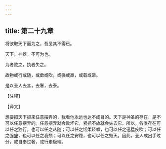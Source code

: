 ```yaml
---
---
---
```

title: 第二十九章
---

将欲取天下而为之，吾见其不得已。

天下，神器，不可为也。

为者败之，执者失之。

故物或行或随，或歔或吹，或强或羸，或载或隳。

是以圣人去甚，去奢，去泰。

【注释】

【译文】

想要把天下抓来任意摆弄的，我看他永远也达不成目的。天下是神圣的存在，是不可以任意摆弄的。任意摆弄就会败坏它，紧抓不放就会失去它。所以，各类存在可以任之独行，也可以任之从随；可以任之恬柔轻嘘，也可以任之迅猛疾吹；可以任之强盛，也可以任之衰颓；可以任之安稳，也可以任之毁灭。因此，圣人戒出手过分，戒自奉过奢，戒行走极端。